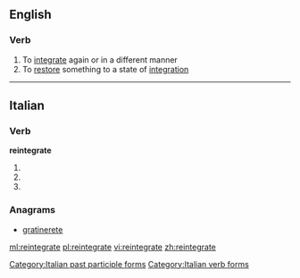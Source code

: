 ==English==

===Verb===
{{en-verb|reintegrat|ing}}

# To [[integrate]] again or in a different manner
# To [[restore]] something to a state of [[integration]]

----

==Italian==

===Verb===
'''reintegrate'''

# {{conjugation of|reintegrare||2|p|pres|ind|lang=it}}
# {{conjugation of|reintegrare||2|p|imp|lang=it}}
# {{feminine plural of|reintegrato|lang=it}}

===Anagrams===
* [[gratinerete#Italian|gratinerete]]

[[Category:Italian past participle forms]]
[[Category:Italian verb forms]]

[[ml:reintegrate]]
[[pl:reintegrate]]
[[vi:reintegrate]]
[[zh:reintegrate]]